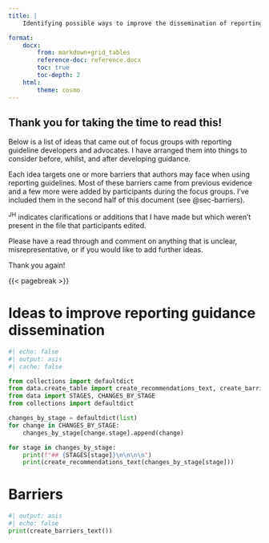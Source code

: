 ```yaml
---
title: |
    Identifying possible ways to improve the dissemination of reporting guidance: focus groups with guideline experts

format: 
    docx:
        from: markdown+grid_tables
        reference-doc: reference.docx
        toc: true
        toc-depth: 2
    html: 
        theme: cosmo
---
```


::: {.callout-note icon=false}

## Thank you for taking the time to read this!

Below is a list of ideas that came out of focus groups with reporting guideline developers and advocates. I have arranged them into things to consider before, whilst, and after developing guidance.

Each idea targets one or more barriers that authors may face when using reporting guidelines. Most of these barriers came from previous evidence and a few more were added by participants during the focus groups. I've included them in the second half of this document (see @sec-barriers).

^JH^ indicates clarifications or additions that I have made but which weren't present in the file that participants edited.

Please have a read through and comment on anything that is unclear, misrepresentative, or if you would like to add further ideas.

Thank you again!

:::

{{< pagebreak >}}

# Ideas to improve reporting guidance dissemination

```python
#| echo: false
#| output: asis
#| cache: false

from collections import defaultdict
from data.create_table import create_recommendations_text, create_barriers_text
from data import STAGES, CHANGES_BY_STAGE
from collections import defaultdict

changes_by_stage = defaultdict(list)
for change in CHANGES_BY_STAGE:
    changes_by_stage[change.stage].append(change)

for stage in changes_by_stage:
    print(f"## {STAGES[stage]}\n\n\n\n")
    print(create_recommendations_text(changes_by_stage[stage]))
```

# Barriers

```python
#| output: asis
#| echo: false
print(create_barriers_text())
```